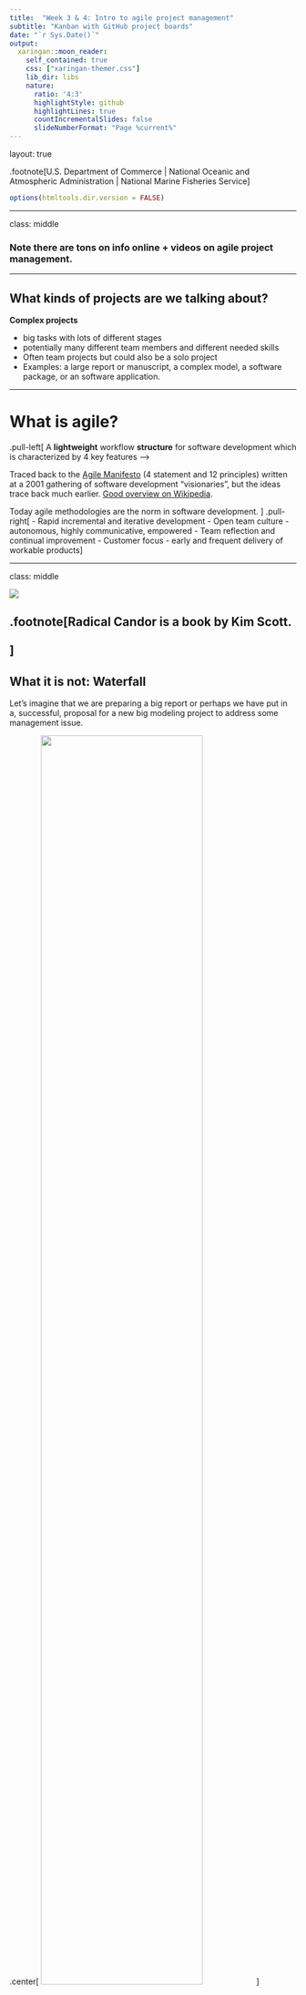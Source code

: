 ```yaml
---
title:  "Week 3 & 4: Intro to agile project management"
subtitle: "Kanban with GitHub project boards"
date: "`r Sys.Date()`"
output:
  xaringan::moon_reader:
    self_contained: true
    css: ["xaringan-themer.css"]
    lib_dir: libs
    nature:
      ratio: '4:3'
      highlightStyle: github
      highlightLines: true
      countIncrementalSlides: false
      slideNumberFormat: "Page %current%"
---
```

layout: true

.footnote[U.S. Department of Commerce | National Oceanic and Atmospheric Administration | National Marine Fisheries Service]


```r
options(htmltools.dir.version = FALSE)
```

---

class: middle

### Note there are tons on info online + videos on agile project management. 

---

## What kinds of projects are we talking about?

**Complex projects**

* big tasks with lots of different stages
* potentially many different team members and different needed skills 
* Often team projects but could also be a solo project
* Examples: a large report or manuscript, a complex model, a software package, or an software application.


---

# What is agile?


.pull-left[
A **lightweight** workflow **structure** for software development which is characterized by 4 key features -->

Traced back to the [Agile Manifesto](https://agilemanifesto.org/) (4 statement and 12 principles) written at a 2001 gathering of software development "visionaries", but the ideas trace back much earlier. [Good overview on Wikipedia](https://en.wikipedia.org/wiki/Agile_software_development). 

Today agile methodologies are the norm in software development.
]
.pull-right[
- Rapid incremental and iterative development
- Open team culture - autonomous, highly communicative, empowered
- Team reflection and continual improvement
- Customer focus - early and frequent delivery of workable products
]

---

class: middle

![](images/agile-elements-w-text.png)

.footnote[Radical Candor is a book by Kim Scott.<br><br>]
---

## What it is not: Waterfall

Let's imagine that we are preparing a big report or perhaps we have put in a, successful, proposal for a new big modeling project to address some management issue.

.center[
<img src="images/agile-waterfall.png" width="75%">
]

---

<!--
A key feature of the 'Waterfall' approach is "Big Design Upfront": you have a fully fleshed out plan for the project from start to finish. The way we often get funding forces us into the "Big Design Upfront" paradigm, aka a detailed research proposal that lays out what we are going to do and how.
-->


# Originating Ideas

![](images/agile-elements.png)


---

## Industrial quality control

A key element of agile methodologies is iterative cycles, similar to the Plan-Do-Check-Act (PDCA) cycle:

.center[
![](images/PDCA-Multi-Loop.png)
]

This was popularized by the work of **William Edwards Deming**<sup>1</sup> on how to design workflow and organizational systems that improve quality control, though the ideas are traced back to the 1930-50s with work on industrial quality control systems (e.g., Walter A. Shewhart cycle) and earlier ideas on the scientific method.

.footnote[[1] Leading thinker in statistical quality control and industrial engineering in the 1950s to 1980s.<br><br>]
---

class: middle

.center[
<img src="images/agile-deming.png" width="80%">
]

---

## Lean manufacturing

.pull-left[
<img src="images/toyota-way.jpeg" width="80%">
]

.pull-right[
Lean manufacturing refers to a profound change in the structure and culture of manufacturing teams to a flat hierarchy with

* intense focus on empowering of and continual learning by individual team members
* systems (workflows) that are self-organizing, self-correcting, and spontaneously continually improving

The origin of these ideas is also credited to W. Edwards Deming, but adopted earliest in Japan where he visited to train Japanese engineers in quality control in the post-WWII period.
]


---

class: middle

.center[
<img src="images/agile-toyota.png" width="75%">
]

---

## Rapid software application development theory

Lastly, agile is related to work in the 1980s on systems for rapid innovation for software application development  (Barry Boehm, James Martin, James Kerr). 

By definition, innovation is creating something novel so you can't write a plan to get to the "product" because you don't know what the product is. Because the customer (who you don't yet since you are developing something new) has never seen the product, the design process is organic and knowledge gained from the development process itself affects the design at each cycle.

* Rapid iterations with learning
* Working demos (prototypes)
* Tight collaboration with "customer"
* Team culture: autonomous teams where members plan their own work and work their own plans.

---

class: middle

.center[
<img src="images/agile-innovation.png" width="75%">
]

---

## Experiential learning

In "experiential learning" (David A Kolb, 1970s-1980s), the activity is the teacher via explicit periods of reflection and experimentation (trying something to fix the identified problem). 

.center[
<img src="images/Kolb-stages.jpeg" width="60%">
]

---

class: middle

![](images/agile-elements-w-text.png)

---

class: middle

# Agile methodologies

---

## Kanban

.center[
<img src="images/Kanban_board_example.jpeg" width="75%">
]

---

## Why use a Kanban board?

Visualize the flow of work so that we can improve it incrementally and organically--meaning no fixed framework. Just seeing your workflow helps you see the problems.

* transparency -- visual representation of the team's workflow

* iterative and incremental -- each task is a well-defined task (ca 1-2 days to move columns)

* "workable product" -- minimize work in progress and **finish tasks before taking on new tasks** "WIP limits"

* problems with task "flow" are addressed as they arise

* No "sprints", time-boxed tasks, or time targets.

.footnote[Atlassian has a nice Kanban video series: [intro](https://www.youtube.com/watch?v=iVaFVa7HYj4), [designing your Kanban board](https://www.youtube.com/watch?v=Bcid33tgq8A), [work in progress limits](https://www.youtube.com/watch?v=zEJn6eQO6FE), [writing kanban cards](https://www.youtube.com/watch?v=PxXdcQrPIUI) <br><br>]

---

## Kanban cards: aka the task card

Each project task lives on a card that gets edited as it moves. Team members can add comments and notes as it moves.

* a description
* deadline
* assigned team member(s)
* small: 1-2 days of work (not 1 hour)

---


![](images/kanban-board-with-swimlanes.jpeg)

---

## Example: NWFSC OA Lab

@Paul McElhany, NWFSC

![](images/github-pb-oa-example.png)

---

## Kanban with GitHub

Let's Kanban with GitHub! 

Note,

* Kanban boards are often physical boards. 
* Lots of different applications for online Kanban boards.
* Online versions allow you to link cards to "issues", e.g. GitHub issues.


